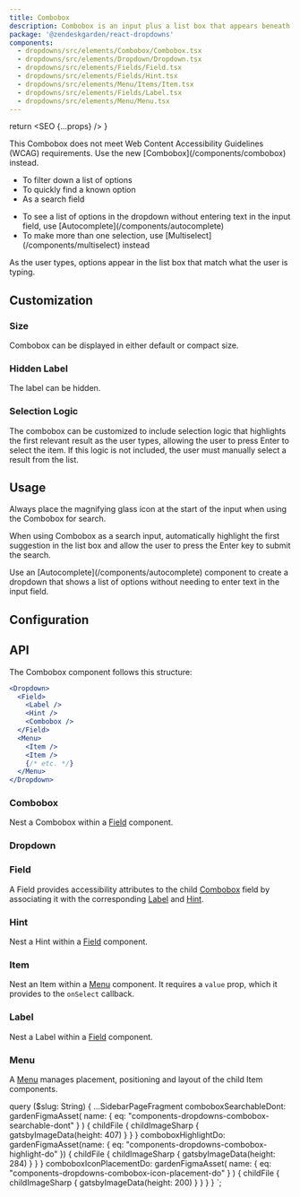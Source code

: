 ```yaml
---
title: Combobox
description: Combobox is an input plus a list box that appears beneath it. It searches and filters down options for the user.
package: '@zendeskgarden/react-dropdowns'
components:
  - dropdowns/src/elements/Combobox/Combobox.tsx
  - dropdowns/src/elements/Dropdown/Dropdown.tsx
  - dropdowns/src/elements/Fields/Field.tsx
  - dropdowns/src/elements/Fields/Hint.tsx
  - dropdowns/src/elements/Menu/Items/Item.tsx
  - dropdowns/src/elements/Fields/Label.tsx
  - dropdowns/src/elements/Menu/Menu.tsx
---
```



  return <SEO {...props} />
}

<Alert title="Deprecated" type="warning">
  This Combobox does not meet Web Content Accessibility Guidelines (WCAG) requirements. Use the new
  [Combobox](/components/combobox) instead.
</Alert>

<Usage>
  <Use>
    <ul>
      <li>To filter down a list of options</li>
      <li>To quickly find a known option</li>
      <li>As a search field</li>
    </ul>
  </Use>
  <Misuse>
    <ul>
      <li>
        <Markdown>
          To see a list of options in the dropdown without entering text in the input field, use
          [Autocomplete](/components/autocomplete)
        </Markdown>
      </li>
      <li>
        <Markdown>
          To make more than one selection, use [Multiselect](/components/multiselect) instead
        </Markdown>
      </li>
    </ul>
  </Misuse>
</Usage>

As the user types, options appear in the list box that match what the user is typing.


<CodeExample code={ComboboxDefaultCode}>
  <ComboboxDefault />
</CodeExample>

## Customization

### Size

Combobox can be displayed in either default or compact size.


<CodeExample code={ComboboxSizeCode}>
  <ComboboxSize />
</CodeExample>

### Hidden Label

The label can be hidden.


<CodeExample code={ComboboxHiddenCode}>
  <ComboboxHidden />
</CodeExample>

### Selection Logic

The combobox can be customized to include selection logic that highlights the first relevant
result as the user types, allowing the user to press Enter to select the item.
If this logic is not included, the user must manually select a result from the list.


<CodeExample code={ComboboxSelectionCode}>
  <ComboboxSelection />
</CodeExample>

## Usage

<BestPractice rows>
  <Do
    imageIsFreeForm
    imageSource={props.data.comboboxIconPlacementDo.childFile.childImageSharp.gatsbyImageData}
  >
    <p>
      Always place the magnifying glass icon at the start of the input when using the Combobox for
      search.
    </p>
  </Do>
  <Do
    imageIsFreeForm
    imageSource={props.data.comboboxHighlightDo.childFile.childImageSharp.gatsbyImageData}
  >
    <p>
      When using Combobox as a search input, automatically highlight the first suggestion in the
      list box and allow the user to press the Enter key to submit the search.
    </p>
  </Do>
  <Dont
    imageIsFreeForm
    imageSource={props.data.comboboxSearchableDont.childFile.childImageSharp.gatsbyImageData}
  >
    <p>
      <Markdown>
        Use an [Autocomplete](/components/autocomplete) component to create a dropdown that shows a
        list of options without needing to enter text in the input field.
      </Markdown>
    </p>
  </Dont>
</BestPractice>

## Configuration

<Configuration reactPackage={props.data.mdx.package} components={props.data.mdx.components} />

## API

The Combobox component follows this structure:

```jsx
<Dropdown>
  <Field>
    <Label />
    <Hint />
    <Combobox />
  </Field>
  <Menu>
    <Item />
    <Item />
    {/* etc. */}
  </Menu>
</Dropdown>
```

### Combobox

<Component components={props.data.mdx.components} componentName="combobox" />

Nest a Combobox within a [Field](#field) component.

<PropSheet components={props.data.mdx.components} componentName="combobox" />

### Dropdown

<Component components={props.data.mdx.components} componentName="dropdown" />


<Dropdowns />

<PropSheet components={props.data.mdx.components} componentName="dropdown" />

### Field

<Component components={props.data.mdx.components} componentName="field" />

A Field provides accessibility attributes to the child [Combobox](#combobox) field by associating it
with the corresponding [Label](#label) and [Hint](#hint).

<PropSheet components={props.data.mdx.components} componentName="field" />

### Hint

<Component components={props.data.mdx.components} componentName="hint" />

Nest a Hint within a [Field](#field) component.

<PropSheet components={props.data.mdx.components} componentName="hint" />

### Item

<Component components={props.data.mdx.components} componentName="item" />

Nest an Item within a [Menu](#menu) component. It requires a `value` prop, which it provides to
the `onSelect` callback.

<PropSheet components={props.data.mdx.components} componentName="item" />

### Label

<Component components={props.data.mdx.components} componentName="label" />

Nest a Label within a [Field](#field) component.

<PropSheet components={props.data.mdx.components} componentName="label" />

### Menu

<Component components={props.data.mdx.components} componentName="menu" />

A [Menu](/components/menu) manages placement, positioning and layout of the child Item components.

<PropSheet components={props.data.mdx.components} componentName="menu" />


  query ($slug: String) {
    ...SidebarPageFragment
    comboboxSearchableDont: gardenFigmaAsset(
      name: { eq: "components-dropdowns-combobox-searchable-dont" }
    ) {
      childFile {
        childImageSharp {
          gatsbyImageData(height: 407)
        }
      }
    }
    comboboxHighlightDo: gardenFigmaAsset(name: { eq: "components-dropdowns-combobox-highlight-do" }) {
      childFile {
        childImageSharp {
          gatsbyImageData(height: 284)
        }
      }
    }
    comboboxIconPlacementDo: gardenFigmaAsset(
      name: { eq: "components-dropdowns-combobox-icon-placement-do" }
    ) {
      childFile {
        childImageSharp {
          gatsbyImageData(height: 200)
        }
      }
    }
  }
`;
